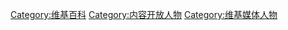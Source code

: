 [[Category:维基百科|Category:维基百科]]
[[Category:内容开放人物|Category:内容开放人物]]
[[Category:维基媒体人物|Category:维基媒体人物]]